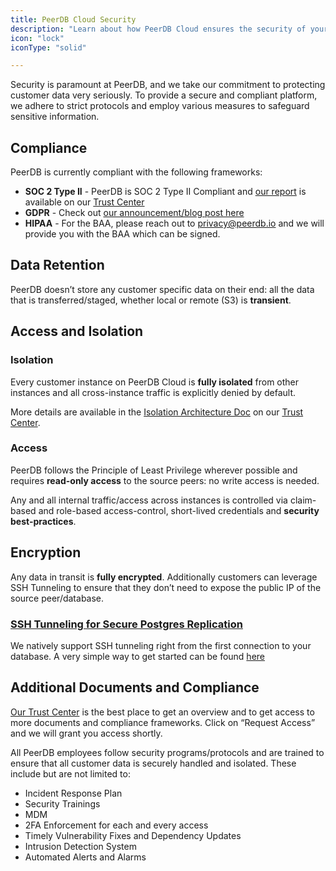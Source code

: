 ```yaml
---
title: PeerDB Cloud Security
description: "Learn about how PeerDB Cloud ensures the security of your data."
icon: "lock"
iconType: "solid"

---
```



Security is paramount at PeerDB, and we take our commitment to protecting customer data very seriously. To provide a secure and compliant platform, we adhere to strict protocols and employ various measures to safeguard sensitive information.


## Compliance

PeerDB is currently compliant with the following frameworks:

* **SOC 2 Type II** - PeerDB is SOC 2 Type II Compliant and [our report](https://trust.peerdb.io/resources?s=t6nuewj8c7b5p948qzhth&name=soc-2-type-ii) is available on our [Trust Center](https://trust.peerdb.io)
* **GDPR** - Check out [our announcement/blog post here](https://blog.peerdb.io/peerdb-is-gdpr-compliant)
* **HIPAA** - For the BAA, please reach out to [privacy@peerdb.io](mailto:privacy@peerdb.io) and we will provide you with the BAA which can be signed.


## Data Retention

PeerDB doesn’t store any customer specific data on their end: all the data that is transferred/staged, whether local or remote (S3) is **transient**.


## Access and Isolation


### Isolation

Every customer instance on PeerDB Cloud is **fully isolated** from other instances and all cross-instance traffic is explicitly denied by default.

More details are available in the [Isolation Architecture Doc](https://trust.peerdb.io/resources?s=s4vk91c8wyd5q0aok7x4sh&name=peer-db-cloud-customer-isolation-architecture) on our [Trust Center](https://trust.peerdb.io/).


### Access

PeerDB follows the Principle of Least Privilege wherever possible and requires **read-only access** to the source peers: no write access is needed.

Any and all internal traffic/access across instances is controlled via claim-based and role-based access-control, short-lived credentials and **security best-practices**.


## Encryption

Any data in transit is **fully encrypted**. Additionally customers can leverage SSH Tunneling to ensure that they don’t need to expose the public IP of the source peer/database.


### [SSH Tunneling for Secure Postgres Replication](https://blog.peerdb.io/ssh-tunneling-for-secure-postgres-replication)


We natively support SSH tunneling right from the first connection to your database. A very simple way to get started can be found [here](/connect/postgres/rds_postgres#peerdb-ssh-tunneling-guide-optional)


## Additional Documents and Compliance

[Our Trust Center](https://trust.peerdb.io/) is the best place to get an overview and to get access to more documents and compliance frameworks. Click on “Request Access” and we will grant you access shortly.

All PeerDB employees follow security programs/protocols and are trained to ensure that all customer data is securely handled and isolated. These include but are not limited to:

* Incident Response Plan
* Security Trainings
* MDM
* 2FA Enforcement for each and every access
* Timely Vulnerability Fixes and Dependency Updates
* Intrusion Detection System
* Automated Alerts and Alarms

